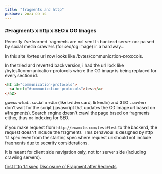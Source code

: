 ```yaml
---
title: "fragments and http"
pubDate: 2024-09-15
---
```


### #Fragments x http x SEO x OG Images

Recently i've learned fragments are not sent to backend server nor parsed by social media crawlers (for seo/og image) in a hard way...

In this site /bytes url now looks like /bytes/communication-protocols.

In the tried and reverted back version, i had the url look like /bytes#communication-protocols where the OG image is being replaced
for every section id.

```html
<h2 id="communication-protocols">
  <a href="#communication-protocols">test</a>
</h2>
```

guess what.. social media (like twitter card, linkedin) and SEO crawlers don't wait for the script (javascript that updates the OG Image url based on #fragments).
Search engine doesn't crawl the page based on fragments either, thus no indexing for SEO.

if you make request from `http://example.com/test#test` to the backend, the request doesn't include the fragments.
This behaviour is designed by http 1.1 spec even from the starting spec where request uri should not include fragments due to security considerations.

It is meant for client side navigation only, not for server side (including crawling servers).

[first http 1.1 spec](https://datatracker.ietf.org/doc/html/rfc2068#section-14.37:~:text=The%20URI%20MUST%20NOT%20include%20a%20fragment)
[Disclosure of Fragment after Redirects](https://datatracker.ietf.org/doc/html/rfc7231#section-9.5)
